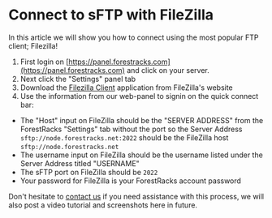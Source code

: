 # Connect to sFTP with FileZilla

In this article we will show you how to connect using the most popular FTP client; Filezilla!

1) First login on [https://panel.forestracks.com](https://panel.forestracks.com) and click on your server.
2) Next click the "Settings" panel tab
3) Download the [Filezilla Client](https://filezilla-project.org/download.php) application from FileZilla's website
4) Use the information from our web-panel to signin on the quick connect bar:
* The "Host" input on FileZilla should be the "SERVER ADDRESS" from the ForestRacks "Settings" tab without the port so the Server Address `sftp://node.forestracks.net:2022` should be the FileZilla host `sftp://node.forestracks.net`
* The username input on FileZilla should be the username listed under the Server Address titled "USERNAME"
* The sFTP port on FileZilla should be `2022`
* Your password for FileZilla is your ForestRacks account password

Don't hesitate to [contact us](/about/contact-us) if you need assistance with this process, we will also post a video tutorial and screenshots here in future.
